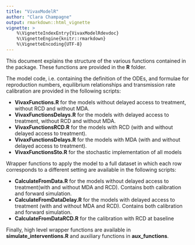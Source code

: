 ```yaml
---
title: "VivaxModelR"
author: "Clara Champagne"
output: rmarkdown::html_vignette
vignette: >
    %\VignetteIndexEntry{VivaxModelRdevdoc}
    %\VignetteEngine{knitr::rmarkdown}
    %\VignetteEncoding{UTF-8}
---
```

    
This document explains the structure of the various functions contained in the package.
These functions are provided in the **R** folder.

The model code, i.e. containing the definition of the ODEs, and formulae for reproduction numbers, equilibrium relationships and transmission rate calibration are provided in the following scripts:
    
- **VivaxFunctions.R** for the models without delayed access to treatment, without RCD and without MDA. 
- **VivaxFunctionsDelays.R** for the models with delayed access to treatment, without RCD and without MDA.
- **VivaxFunctionsRCD.R** for the models with RCD (with and without delayed access to treatment). 
- **VivaxFunctionsDelays.R** for the models with MDA (with and without delayed access to treatment). 
- **VivaxFunctionsSto.R** for the stochastic implementation of all models  


Wrapper functions to apply the model to a full dataset in which each row corresponds to a different setting are available in the following scripts:
    
- **CalculateFromData.R** for the models without delayed access to treatment(with and without MDA and RCD). Contains both calibration and forward simulation.
- **CalculateFromDataDelay.R** for the models with delayed access to treatment (with and without MDA and RCD). Contains both calibration and forward simulation.
- **CalculateFromDataRCD.R** for the calibration with RCD at baseline

Finally, high level wrapper functions are available in **simulate_interventions.R** and auxiliary functions in **aux_functions**.


